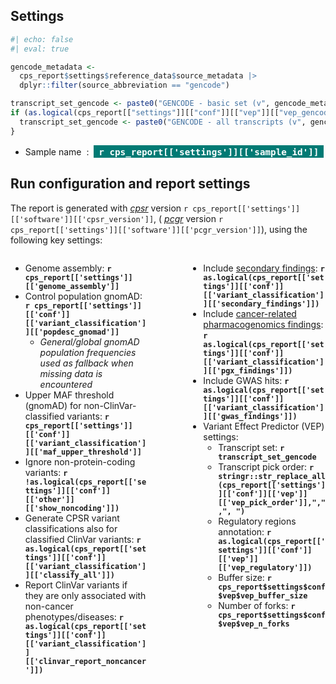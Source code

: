 ## Settings

```r
#| echo: false
#| eval: true

gencode_metadata <- 
  cps_report$settings$reference_data$source_metadata |>
  dplyr::filter(source_abbreviation == "gencode")

transcript_set_gencode <- paste0("GENCODE - basic set (v", gencode_metadata$source_version, ")")
if (as.logical(cps_report[["settings"]][["conf"]][["vep"]][["vep_gencode_basic"]]) == F) {
  transcript_set_gencode <- paste0("GENCODE - all transcripts (v", gencode_metadata$source_version, ")")
}
```

* Sample name &nbsp;:&nbsp; <span style="background-color:#007a74; font-size:1.2em; color:white"><b>&nbsp;&nbsp;`r cps_report[['settings']][['sample_id']]`&nbsp;&nbsp;</b></span>
<br>

::: {.callout-note collapse="true"}

## Run configuration and report settings

The report is generated with _[cpsr](https://github.com/sigven/cpsr)_ version `r cps_report[['settings']][['software']][['cpsr_version']]`, ( _[pcgr](https://github.com/sigven/pcgr)_ version `r cps_report[['settings']][['software']][['pcgr_version']]`), using the following key settings:

:::: {.columns}

::: {.column width="47.5%"}

* Genome assembly: __`r cps_report[['settings']][['genome_assembly']]`__
* Control population gnomAD: __`r cps_report[['settings']][['conf']][['variant_classification']][['popdesc_gnomad']]`__
  * _General/global gnomAD population frequencies used as fallback when missing data is encountered_
* Upper MAF threshold (gnomAD) for non-ClinVar-classified variants:  __`r cps_report[['settings']][['conf']][['variant_classification']][['maf_upper_threshold']]`__
* Ignore non-protein-coding variants: __`r !as.logical(cps_report[['settings']][['conf']][['other']][['show_noncoding']])`__
* Generate CPSR variant classifications also for classified ClinVar variants: __`r as.logical(cps_report[['settings']][['conf']][['variant_classification']][['classify_all']])`__
* Report ClinVar variants if they are only associated with non-cancer phenotypes/diseases: 
__`r as.logical(cps_report[['settings']][['conf']][['variant_classification']][['clinvar_report_noncancer']])`__

:::

::: {.column width="5%"}
<!-- empty column to create gap -->
:::

::: {.column width="47.5%"}

* Include [secondary findings](https://www.ncbi.nlm.nih.gov/clinvar/docs/acmg/): __`r as.logical(cps_report[['settings']][['conf']][['variant_classification']][['secondary_findings']])`__
* Include [cancer-related pharmacogenomics findings](https://www.ncbi.nlm.nih.gov/clinvar/docs/acmg/): __`r as.logical(cps_report[['settings']][['conf']][['variant_classification']][['pgx_findings']])`__
* Include GWAS hits: __`r as.logical(cps_report[['settings']][['conf']][['variant_classification']][['gwas_findings']])`__
* Variant Effect Predictor (VEP) settings:
  * Transcript set: __`r transcript_set_gencode`__
  * Transcript pick order: __`r stringr::str_replace_all(cps_report[['settings']][['conf']][['vep']][['vep_pick_order']],",",", ")`__
  * Regulatory regions annotation: __`r as.logical(cps_report[['settings']][['conf']][['vep']][['vep_regulatory']])`__
  * Buffer size: __`r cps_report$settings$conf$vep$vep_buffer_size`__
  * Number of forks: __`r cps_report$settings$conf$vep$vep_n_forks`__

:::

::::

:::
